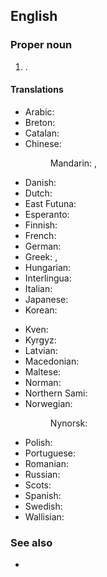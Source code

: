 ==English==
{{wikipedia}}

===Proper noun===
{{en-proper noun}}

# {{senseid|en|Q35555}}{{place|en|overseas territory|c/France|cont/Oceania|official=Territory of the Wallis and Futuna Islands}}.

====Translations====
{{trans-top|id=Q35555|an overseas territory of France in Oceania}}
* Arabic: {{t|ar|والس وفوتونا}}
* Breton: {{t|br|Wallis ha Futuna}}
* Catalan: {{t+|ca|Wallis i Futuna}}
* Chinese:
*: Mandarin: {{t|cmn|瓦利斯和富圖納群島|sc=Hani}}, {{t|cmn|瓦利斯和富图纳群岛|tr=Wǎlìsī hé Fùtúnà Qúndǎo|sc=Hani}}
* Danish: {{t|da|Wallis og Futunaøerne}}
* Dutch: {{t+|nl|Wallis en Futuna}}
* East Futuna: {{t|fud|Uvea mo Futuna}}
* Esperanto: {{t|eo|Valiso kaj Futuno}}
* Finnish: {{t|fi|[[Wallis]] [[ja]] [[Futuna]]}}
* French: {{t+|fr|Wallis-et-Futuna}}
* German: {{t+|de|Wallis und Futuna}}
* Greek: {{t|el|Βαλίς και Φουτούνα}}, {{t|el|Ουάλλις και Φουτούνα}}
* Hungarian: {{t+|hu|Wallis és Futuna}}
* Interlingua: {{t|ia|Wallis e Futuna}}
* Italian: {{t|it|Wallis e Futuna}}
* Japanese: {{t|ja|ワリー・エ・フトゥーナ諸島|tr=ワリー・エ・フトゥーナしょとう, warī e futūna shotō}}
* Korean: {{t|ko|^왈리스 ^퓌튀나|sc=Kore}}
{{trans-mid}}
* Kven: {{t|fkv|Wallis- ja Futunasaaret}}
* Kyrgyz: {{t+|ky|Уоллис жана Футуна}}
* Latvian: {{t|lv|Volisa un Futuna|f}}
* Macedonian: {{t|mk|Во́лис и Футу́на}}
* Maltese: {{t|mt|Wallis u Futuna}}
* Norman: {{t|nrf|Wallis et Futuna}}
* Northern Sami: {{t|se|Wallis ja Futuna}}
* Norwegian: {{t|no|Wallis- og Futunaøyene|f-p}}
*: Nynorsk: {{t|nn|Wallis- og Futunaøyane|f-p}}
* Polish: {{t|pl|Wallis i Futuna}}
* Portuguese: {{t+|pt|Wallis e Futuna}}
* Romanian: {{t|ro|Wallis și Futuna}}
* Russian: {{t|ru|острова́ Уо́ллис и Футу́на|m-p}}
* Scots: {{t|sco|Wallis an Futuna}}
* Spanish: {{t+|es|Wallis y Futuna}}
* Swedish: {{t+|sv|Wallis och Futuna}}
* Wallisian: {{t|wls|ʻUvea mo Futuna}}
{{trans-bottom}}

===See also===
* {{l|en|Appendix:Countries of the world|Countries of the world}}